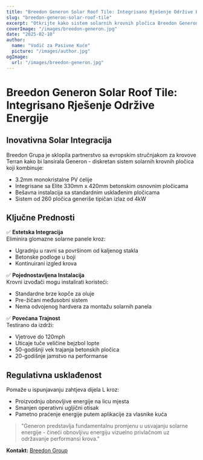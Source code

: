 ```yaml
---
title: "Breedon Generon Solar Roof Tile: Integrisano Rješenje Održive Energije"
slug: "breedon-generon-solar-roof-tile"
excerpt: "Otkrijte kako sistem solarnih krovnih pločica Breedon Generon integriše proizvodnju obnovljive energije sa tradicionalnom estetikom krovova."
coverImage: "/images/breedon-generon.jpg"
date: "2025-02-10"
author:
  name: "Vodič za Pasivne Kuće"
  picture: "/images/author.jpg"
ogImage:
  url: "/images/breedon-generon.jpg"
---
```


# Breedon Generon Solar Roof Tile: Integrisano Rješenje Održive Energije

## Inovativna Solar Integracija

Breedon Grupa je sklopila partnerstvo sa evropskim stručnjakom za krovove Terran kako bi lansirala Generon - diskretan sistem solarnih krovnih pločica koji kombinuje:

- 3.2mm monokristalne PV ćelije
- Integrisane sa Elite 330mm x 420mm betonskim osnovnim pločicama
- Bešavna instalacija sa standardnim usklađenim pločicama
- Sistem od 260 pločica generiše tipičan izlaz od 4kW

## Ključne Prednosti

✅ **Estetska Integracija**  
Eliminira glomazne solarne panele kroz:
- Ugradnju u ravni sa površinom od kaljenog stakla
- Betonske podloge u boji
- Kontinuirani izgled krova

✅ **Pojednostavljena Instalacija**  
Krovni izvođači mogu instalirati koristeći:
- Standardne brze kopče za oluje
- Pre-žičani međusobni sistem
- Nema odvojenog hardvera za montažu solarnih panela

✅ **Povećana Trajnost**  
Testirano da izdrži:
- Vjetrove do 120mph
- Uticaje tuče veličine bejzbol lopte
- 50-godišnji vek trajanja betonskih pločica
- 20-godišnje jamstvo na performanse

## Regulativna usklađenost

Pomaže u ispunjavanju zahtjeva dijela L kroz:
- Proizvodnju obnovljive energije na licu mjesta
- Smanjen operativni ugljični otisak
- Pametno praćenje energije putem aplikacije za vlasnike kuća

> "Generon predstavlja fundamentalnu promjenu u usvajanju solarne energije - čineći obnovljivu energiju vizuelno privlačnom uz održavanje performansi krova."  

**Kontakt:** [Breedon Group](https://www.breedongroup.com)
